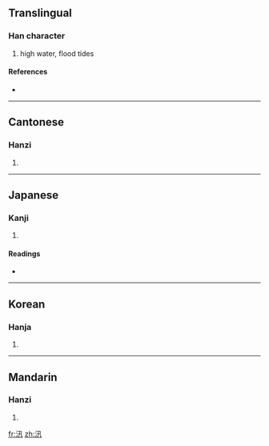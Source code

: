 ==Translingual==

===Han character===
{{Han char|rn=85|rad=水|as=03|sn=6|four=3711<sub>0</sub>|canj=水弓十 (ENJ)}}

# high water, flood tides

====References====
* {{Han ref|kx=0605.160|dkj=17135|dj=0999.070|hdz=31554.070|uh=6C5B|ud=27739|bh=A6C4|bd=42692}}

----

==Cantonese==

===Hanzi===
{{yue-hanzi|jyut=|y=seun3}}

# {{defn|Cantonese|sort=水03}}

----

==Japanese==

===Kanji===
{{ja-kanji|grade=|rs=水03}}

# {{defn|Japanese|sort=水03}}

====Readings====
* {{ja-readings|on=[[しん]] (shin), [[さん]] (san), [[しゃ]] (sha)|kun=[[そそぐ]] (sosogu)}}

----

==Korean==

===Hanja===
{{ko-hanja|hangeul=신|eumhun=|rv=sin|mr=sin|y=sin}}

# {{defn|Korean|sort=水03}}

----

==Mandarin==

===Hanzi===
{{cmn-hanzi|pin=[[chè]] ([[che4]]), [[tuó]] ([[tuo2]]), [[xùn]] ([[xun4]])|wg=ch'e<sup>4</sup>, t'o<sup>2</sup>, hsün<sup>4</sup>}}

# {{defn|Mandarin|sort=水03}}

[[fr:汛]]
[[zh:汛]]